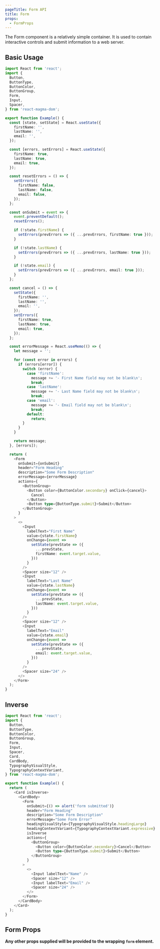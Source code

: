 ```yaml
---
pageTitle: Form API
title: Form
props:
  - FormProps
---
```



<PageContent componentName="form" type="api">

<LeadParagraph>
  The Form component is a relatively simple container. It is used to contain
  interactive controls and submit information to a web server.
</LeadParagraph>

## Basic Usage

```typescript
import React from 'react';
import {
  Button,
  ButtonType,
  ButtonColor,
  ButtonGroup,
  Form,
  Input,
  Spacer,
} from 'react-magma-dom';

export function Example() {
  const [state, setState] = React.useState({
    firstName: '',
    lastName: '',
    email: '',
  });

  const [errors, setErrors] = React.useState({
    firstName: true,
    lastName: true,
    email: true,
  });

  const resetErrors = () => {
    setErrors({
      firstName: false,
      lastName: false,
      email: false,
    });
  };

  const onSubmit = event => {
    event.preventDefault();
    resetErrors();

    if (!state.firstName) {
      setErrors(prevErrors => ({ ...prevErrors, firstName: true }));
    }

    if (!state.lastName) {
      setErrors(prevErrors => ({ ...prevErrors, lastName: true }));
    }

    if (!state.email) {
      setErrors(prevErrors => ({ ...prevErrors, email: true }));
    }
  };

  const cancel = () => {
    setState({
      firstName: '',
      lastName: '',
      email: '',
    });
    setErrors({
      firstName: true,
      lastName: true,
      email: true,
    });
  };

  const errorMessage = React.useMemo(() => {
    let message = '';

    for (const error in errors) {
      if (errors[error]) {
        switch (error) {
          case 'firstName':
            message += '- First Name field may not be blank\n';
            break;
          case 'lastName':
            message += '- Last Name field may not be blank\n';
            break;
          case 'email':
            message += '- Email field may not be blank\n';
            break;
          default:
            return;
        }
      }
    }

    return message;
  }, [errors]);

  return (
    <Form
      onSubmit={onSubmit}
      header="Form Heading"
      description="Some Form Description"
      errorMessage={errorMessage}
      actions={
        <ButtonGroup>
          <Button color={ButtonColor.secondary} onClick={cancel}>
            Cancel
          </Button>
          <Button type={ButtonType.submit}>Submit</Button>
        </ButtonGroup>
      }
    >
      <>
        <Input
          labelText="First Name"
          value={state.firstName}
          onChange={event =>
            setState(prevState => ({
              ...prevState,
              firstName: event.target.value,
            }))
          }
        />
        <Spacer size="12" />
        <Input
          labelText="Last Name"
          value={state.lastName}
          onChange={event =>
            setState(prevState => ({
              ...prevState,
              lastName: event.target.value,
            }))
          }
        />
        <Spacer size="12" />
        <Input
          labelText="Email"
          value={state.email}
          onChange={event =>
            setState(prevState => ({
              ...prevState,
              email: event.target.value,
            }))
          }
        />
        <Spacer size="24" />
      </>
    </Form>
  );
}
```

## Inverse

```typescript
import React from 'react';
import {
  Button,
  ButtonType,
  ButtonColor,
  ButtonGroup,
  Form,
  Input,
  Spacer,
  Card,
  CardBody,
  TypographyVisualStyle,
  TypographyContextVariant,
} from 'react-magma-dom';

export function Example() {
  return (
    <Card isInverse>
      <CardBody>
        <Form
          onSubmit={() => alert('form submitted')}
          header="Form Heading"
          description="Some Form Description"
          errorMessage="Some Form Error"
          headingVisualStyle={TypographyVisualStyle.headingLarge}
          headingContextVariant={TypographyContextVariant.expressive}
          isInverse
          actions={
            <ButtonGroup>
              <Button color={ButtonColor.secondary}>Cancel</Button>
              <Button type={ButtonType.submit}>Submit</Button>
            </ButtonGroup>
          }
        >
          <>
            <Input labelText="Name" />
            <Spacer size="12" />
            <Input labelText="Email" />
            <Spacer size="24" />
          </>
        </Form>
      </CardBody>
    </Card>
  );
}
```

## Form Props

**Any other props supplied will be provided to the wrapping `form` element.**

<FormProps />

</PageContent>
